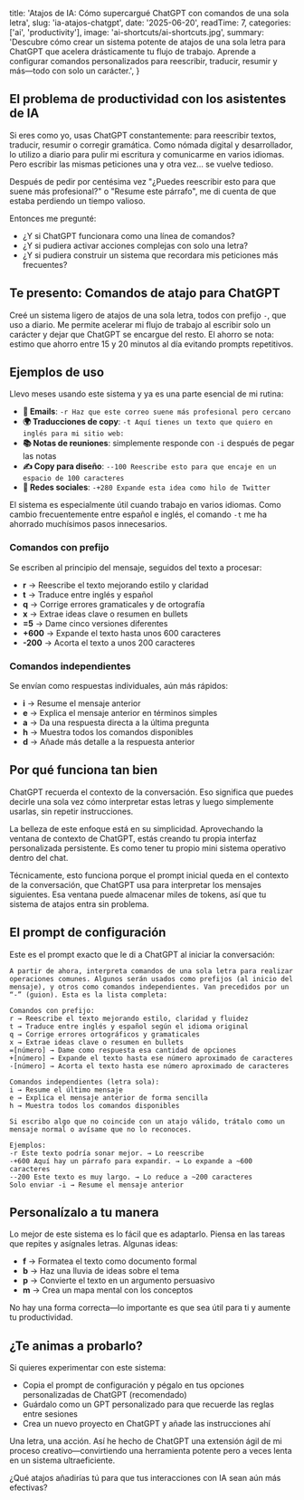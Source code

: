   title: 'Atajos de IA: Cómo supercargué ChatGPT con comandos de una sola letra',
  slug: 'ia-atajos-chatgpt',
  date: '2025-06-20',
  readTime: 7,
  categories: ['ai', 'productivity'],
  image: 'ai-shortcuts/ai-shortcuts.jpg',
  summary:
    'Descubre cómo crear un sistema potente de atajos de una sola letra para ChatGPT que acelera drásticamente tu flujo de trabajo. Aprende a configurar comandos personalizados para reescribir, traducir, resumir y más—todo con solo un carácter.',
}

## El problema de productividad con los asistentes de IA

Si eres como yo, usas ChatGPT constantemente: para reescribir textos, traducir, resumir o corregir gramática. Como nómada digital y desarrollador, lo utilizo a diario para pulir mi escritura y comunicarme en varios idiomas. Pero escribir las mismas peticiones una y otra vez… se vuelve tedioso.

Después de pedir por centésima vez "¿Puedes reescribir esto para que suene más profesional?" o "Resume este párrafo", me di cuenta de que estaba perdiendo un tiempo valioso.

Entonces me pregunté:

- ¿Y si ChatGPT funcionara como una línea de comandos?
- ¿Y si pudiera activar acciones complejas con solo una letra?
- ¿Y si pudiera construir un sistema que recordara mis peticiones más frecuentes?

## Te presento: Comandos de atajo para ChatGPT

Creé un sistema ligero de atajos de una sola letra, todos con prefijo `-`, que uso a diario. Me permite acelerar mi flujo de trabajo al escribir solo un carácter y dejar que ChatGPT se encargue del resto. El ahorro se nota: estimo que ahorro entre 15 y 20 minutos al día evitando prompts repetitivos.

## Ejemplos de uso

Llevo meses usando este sistema y ya es una parte esencial de mi rutina:

- **💬 Emails**: `-r Haz que este correo suene más profesional pero cercano`
- **🌍 Traducciones de copy**: `-t Aquí tienes un texto que quiero en inglés para mi sitio web:`
- **📚 Notas de reuniones**: simplemente responde con `-i` después de pegar las notas
- **✍️ Copy para diseño**: `--100 Reescribe esto para que encaje en un espacio de 100 caracteres`
- **📱 Redes sociales**: `-+280 Expande esta idea como hilo de Twitter`

El sistema es especialmente útil cuando trabajo en varios idiomas. Como cambio frecuentemente entre español e inglés, el comando `-t` me ha ahorrado muchísimos pasos innecesarios.

### Comandos con prefijo

Se escriben al principio del mensaje, seguidos del texto a procesar:

- **r** → Reescribe el texto mejorando estilo y claridad
- **t** → Traduce entre inglés y español
- **q** → Corrige errores gramaticales y de ortografía
- **x** → Extrae ideas clave o resumen en bullets
- **=5** → Dame cinco versiones diferentes
- **+600** → Expande el texto hasta unos 600 caracteres
- **-200** → Acorta el texto a unos 200 caracteres

### Comandos independientes

Se envían como respuestas individuales, aún más rápidos:

- **i** → Resume el mensaje anterior
- **e** → Explica el mensaje anterior en términos simples
- **a** → Da una respuesta directa a la última pregunta
- **h** → Muestra todos los comandos disponibles
- **d** → Añade más detalle a la respuesta anterior

## Por qué funciona tan bien

ChatGPT recuerda el contexto de la conversación. Eso significa que puedes decirle una sola vez cómo interpretar estas letras y luego simplemente usarlas, sin repetir instrucciones.

La belleza de este enfoque está en su simplicidad. Aprovechando la ventana de contexto de ChatGPT, estás creando tu propia interfaz personalizada persistente. Es como tener tu propio mini sistema operativo dentro del chat.

Técnicamente, esto funciona porque el prompt inicial queda en el contexto de la conversación, que ChatGPT usa para interpretar los mensajes siguientes. Esa ventana puede almacenar miles de tokens, así que tu sistema de atajos entra sin problema.

## El prompt de configuración

Este es el prompt exacto que le di a ChatGPT al iniciar la conversación:

```
A partir de ahora, interpreta comandos de una sola letra para realizar operaciones comunes. Algunos serán usados como prefijos (al inicio del mensaje), y otros como comandos independientes. Van precedidos por un “-” (guion). Esta es la lista completa:

Comandos con prefijo:
r → Reescribe el texto mejorando estilo, claridad y fluidez
t → Traduce entre inglés y español según el idioma original
q → Corrige errores ortográficos y gramaticales
x → Extrae ideas clave o resumen en bullets
=[número] → Dame como respuesta esa cantidad de opciones
+[número] → Expande el texto hasta ese número aproximado de caracteres
-[número] → Acorta el texto hasta ese número aproximado de caracteres

Comandos independientes (letra sola):
i → Resume el último mensaje
e → Explica el mensaje anterior de forma sencilla
h → Muestra todos los comandos disponibles

Si escribo algo que no coincide con un atajo válido, trátalo como un mensaje normal o avísame que no lo reconoces.

Ejemplos:
-r Este texto podría sonar mejor. → Lo reescribe
-+600 Aquí hay un párrafo para expandir. → Lo expande a ~600 caracteres
--200 Este texto es muy largo. → Lo reduce a ~200 caracteres
Solo enviar -i → Resume el mensaje anterior
```

## Personalízalo a tu manera

Lo mejor de este sistema es lo fácil que es adaptarlo. Piensa en las tareas que repites y asígnales letras. Algunas ideas:

- **f** → Formatea el texto como documento formal
- **b** → Haz una lluvia de ideas sobre el tema
- **p** → Convierte el texto en un argumento persuasivo
- **m** → Crea un mapa mental con los conceptos

No hay una forma correcta—lo importante es que sea útil para ti y aumente tu productividad.

## ¿Te animas a probarlo?

Si quieres experimentar con este sistema:

- Copia el prompt de configuración y pégalo en tus opciones personalizadas de ChatGPT (recomendado)
- Guárdalo como un GPT personalizado para que recuerde las reglas entre sesiones
- Crea un nuevo proyecto en ChatGPT y añade las instrucciones ahí

Una letra, una acción. Así he hecho de ChatGPT una extensión ágil de mi proceso creativo—convirtiendo una herramienta potente pero a veces lenta en un sistema ultraeficiente.

¿Qué atajos añadirías tú para que tus interacciones con IA sean aún más efectivas?
